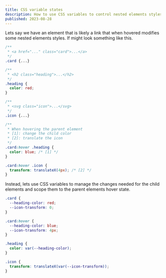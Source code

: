 ```yaml
---
title: CSS variable states
description: How to use CSS variables to control nested elements styles based on a parent elements state
published: 2023-08-28
---
```


Lets say we have an element that is likely a link that when hovered modifies some nested elements styles. If might look something like this.

```css
/**
 * <a href="..." class="card">...</a>
 */
.card {...}

/**
 * <h2 class="heading">...</h2>
 */
.heading {
  color: red;
}

/**
 * <svg class="icon">...</svg>
 */
.icon {...}

/**
 * When hovering the parent element
 * [1]: change the child color
 * [2]: translate the icon
 */
.card:hover .heading {
  color: blue; /* [1] */
}

.card:hover .icon {
  transform: translateX(4px); /* [2] */
}
```

Instead, lets use CSS variables to manage the changes needed for the child elements and scope them to the parent elements hover state.

```css
.card {
  --heading-color: red;
  --icon-transform: 0;
}

.card:hover {
  --heading-color: blue;
  --icon-transform: 4px;
}

.heading {
  color: var(--heading-color);
}

.icon {
  transform: translateX(var(--icon-transform));
}
```